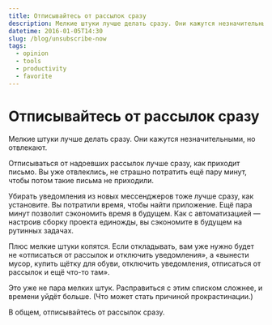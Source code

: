 ```yaml
---
title: Отписывайтесь от рассылок сразу
description: Мелкие штуки лучше делать сразу. Они кажутся незначительными, но отвлекают.
datetime: 2016-01-05T14:30
slug: /blog/unsubscribe-now
tags:
  - opinion
  - tools
  - productivity
  - favorite
---
```


# Отписывайтесь от рассылок сразу

Мелкие штуки лучше делать сразу. Они кажутся незначительными, но отвлекают.

Отписываться от надоевших рассылок лучше сразу, как приходит письмо. Вы уже отвлеклись, не страшно потратить ещё пару минут, чтобы потом такие письма не приходили.

Убирать уведомления из новых мессенджеров тоже лучше сразу, как установите. Вы потратили время, чтобы найти приложение. Ещё пара минут позволит сэкономить время в будущем. Как с автоматизацией — настроив сборку проекта единожды, вы сэкономите в будущем на рутинных задачах.

Плюс мелкие штуки копятся. Если откладывать, вам уже нужно будет не «отписаться от рассылок и отключить уведомления», а «вынести мусор, купить щётку для обуви, отключить уведомления, отписаться от рассылок и ещё что-то там».

Это уже не пара мелких штук. Расправиться с этим списком сложнее, и времени уйдёт больше. (Что может стать причиной прокрастинации.)

В общем, отписывайтесь от рассылок сразу.
